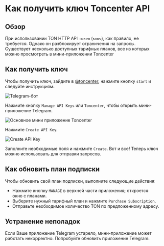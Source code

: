# Как получить ключ Toncenter API

## Обзор

При использовании TON HTTP API `токен` (`ключ`), как правило, не требуется. Однако он разблокирует ограничения на запросы. Существует несколько доступных тарифных планов, все из которых можно просмотреть в мини-приложении Toncenter

## Как получить ключ

Чтобы получить ключ, зайдите в [@toncenter](https://t.me/toncenter), нажмите кнопку `start` и следуйте инструкциям.

![Telegram-бот](/img/registration-process/telegram-bot.png)

Нажмите кнопку `Manage API Keys` или `Toncenter`, чтобы открыть мини-приложение Telegram.

![Основное мини приложение Toncenter](/img/registration-process/toncenter-main-miniapp.png)

Нажмите `Create API Key`.

![Create API Key](/img/registration-process/create-api-key.png)

Заполните необходимые поля и нажмите `Create`. Вот и все! Теперь ключ можно использовать для отправки запросов.

## Как обновить план подписки

Чтобы обновить свой план подписки, выполните следующие действия:

- Нажмите кнопку `MANAGE` в верхней части приложения; откроется окно с планами.
- Выберите нужный тарифный план и нажмите `Purchase Subscription`.
- Отправьте необходимое количество TON по предложенному адресу.

## Устранение неполадок

Если Ваше приложение Telegram устарело, мини-приложение может работать некорректно. Попробуйте обновить приложение Telegram.
